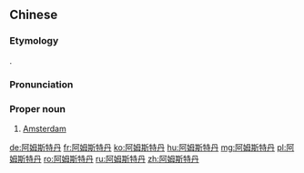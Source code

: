 ==Chinese==
{{zh-forms|gloss=-}}

===Etymology===
{{bor|zh|nl|Amsterdam}}.

===Pronunciation===
{{zh-pron
|m=Āmǔsītèdān
|c=aa3 mou5 si1 dak6 daan1
|mn=qz:A-bú-sir-tia̍k-tan/xm:A-bú-su-te̍k-tan/zz:A-bó-su-te̍k-tan
|cat=pn
}}

===Proper noun===
{{zh-proper noun}}

# [[Amsterdam]] {{gloss|capital city of Netherlands}}

{{zh-cat|Capital cities}}

[[de:阿姆斯特丹]]
[[fr:阿姆斯特丹]]
[[ko:阿姆斯特丹]]
[[hu:阿姆斯特丹]]
[[mg:阿姆斯特丹]]
[[pl:阿姆斯特丹]]
[[ro:阿姆斯特丹]]
[[ru:阿姆斯特丹]]
[[zh:阿姆斯特丹]]